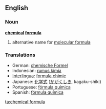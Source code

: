 ==English==

===Noun===
'''[[chemical]] [[formula]]'''

# alternative name for [[molecular formula]]

===Translations===
{{rfc-level|Translations at L3+ (AutoFormat would have corrected level of Translations)}}
*German: [[chemische Formel]] {{f}}
*Indonesian: [[rumus kimia]]
*[[Interlingua]]: [[formula chimic]]
*Japanese: [[化学式]] ([[かがくしき]], kagaku-shiki)
*Portuguese: [[fórmula química]] {{f}}
*Spanish: [[fórmula química]] {{f}}

[[ta:chemical formula]]